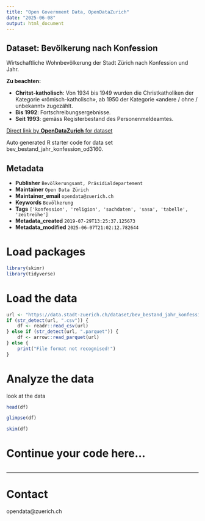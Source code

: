 ```yaml
---
title: "Open Government Data, OpenDataZurich"
date: "2025-06-08"
output: html_document
---
```


## Dataset: Bevölkerung nach Konfession


Wirtschaftliche Wohnbevölkerung der Stadt Zürich nach Konfession und Jahr.


**Zu beachten:**

 - **Chritst-katholisch**: Von 1934 bis 1949 wurden die Christkatholiken der Kategorie  «römisch-katholisch»,  ab 1950  der Kategorie «andere / ohne / unbekannt» zugezählt.
- **Bis 1992**: Fortschreibungsergebnisse.
- **Seit 1993**: gemäss Registerbestand des Personenmeldeamtes.
 

[]()



[Direct link by **OpenDataZurich** for dataset](https://data.stadt-zuerich.ch/dataset/bev_bestand_jahr_konfession_od3160)

Auto generated R starter code for data set bev_bestand_jahr_konfession_od3160.

## Metadata

- **Publisher** `Bevölkerungsamt, Präsidialdepartement`
- **Maintainer** `Open Data Zürich`
- **Maintainer_email** `opendata@zuerich.ch`
- **Keywords** `Bevölk­erung`
- **Tags** `['konfession', 'religion', 'sachdaten', 'sasa', 'tabelle', 'zeitreihe']`
- **Metadata_created** `2019-07-29T13:25:37.125673`
- **Metadata_modified** `2025-06-07T21:02:12.782644`


# Load packages

```r
library(skimr)
library(tidyverse)
```

# Load the data

```r
url <- "https://data.stadt-zuerich.ch/dataset/bev_bestand_jahr_konfession_od3160/download/BEV316OD3160.csv"
if (str_detect(url, ".csv")) {
    df <- readr::read_csv(url)
} else if (str_detect(url, ".parquet")) {
    df <- arrow::read_parquet(url)
} else {
    print("File format not recognised!")
}
```

# Analyze the data

look at the data
```r
head(df)
```

```r
glimpse(df)
```

```r
skim(df)
```

# Continue your code here...

```r

```

------------------------------------------------------------------------

# Contact

opendata@zuerich.ch
